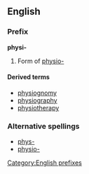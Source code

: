 ==English==

===Prefix===
'''physi-'''

# Form of [[physio-]]

====Derived terms====
* [[physiognomy]]
* [[physiography]]
* [[physiotherapy]]

===Alternative spellings===
* [[phys-]]
* [[physio-]]

[[Category:English prefixes]]